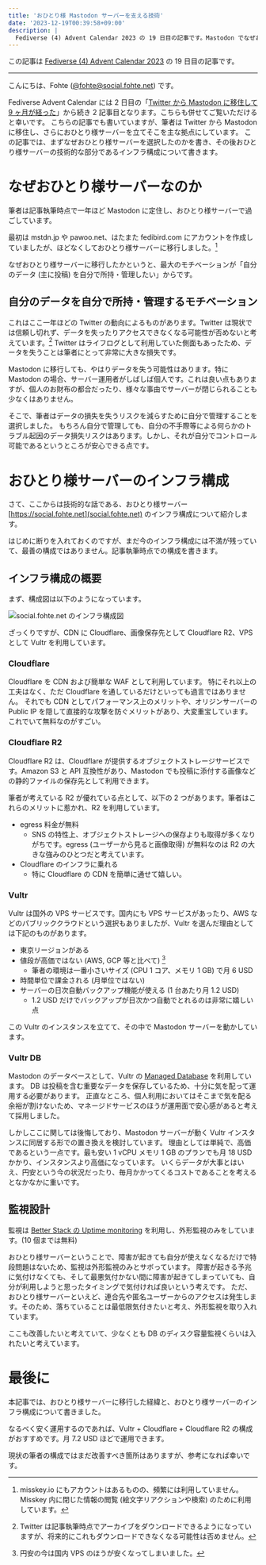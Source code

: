 ```yaml
---
title: 'おひとり様 Mastodon サーバーを支える技術'
date: '2023-12-19T00:39:58+09:00'
description: |
  Fediverse (4) Advent Calendar 2023 の 19 日目の記事です。Mastodon でなぜおひとり様サーバーを選択したのか、おひとり様サーバーのインフラ構成について書きます。
---
```


この記事は [Fediverse (4) Advent Calendar 2023](https://adventar.org/calendars/8812) の 19 日目の記事です。

---

こんにちは、Fohte ([@fohte@social.fohte.net](https://social.fohte.net/@fohte)) です。

Fediverse Advent Calendar には 2 日目の「[Twitter から Mastodon に移住して 9 ヶ月が経った](/blog/posts/2023-12-02-twitter-to-mastodon)」から続き 2 記事目となります。こちらも併せてご覧いただけると幸いです。
こちらの記事でも書いていますが、筆者は Twitter から Mastodon に移住し、さらにおひとり様サーバーを立てそこを主な拠点にしています。
この記事では、まずなぜおひとり様サーバーを選択したのかを書き、その後おひとり様サーバーの技術的な部分であるインフラ構成について書きます。

# なぜおひとり様サーバーなのか

筆者は記事執筆時点で一年ほど Mastodon に定住し、おひとり様サーバーで過ごしています。

最初は mstdn.jp や pawoo.net、はたまた fedibird.com にアカウントを作成していましたが、ほどなくしておひとり様サーバーに移行しました。[^misskey]

[^misskey]: misskey.io にもアカウントはあるものの、頻繁には利用していません。Misskey 内に閉じた情報の閲覧 (絵文字リアクションや検索) のために利用しています。

なぜおひとり様サーバーに移行したかというと、最大のモチベーションが「自分のデータ (主に投稿) を自分で所持・管理したい」からです。

## 自分のデータを自分で所持・管理するモチベーション

これはここ一年ほどの Twitter の動向によるものがあります。Twitter は現状では信頼し切れず、データを失ったりアクセスできなくなる可能性が否めないと考えています。[^twitter-archive]
Twitter はライフログとして利用していた側面もあったため、データを失うことは筆者にとって非常に大きな損失です。

[^twitter-archive]: Twitter は記事執筆時点でアーカイブをダウンロードできるようになっていますが、将来的にこれもダウンロードできなくなる可能性は否めません。

Mastodon に移行しても、やはりデータを失う可能性はあります。特に Mastodon の場合、サーバー運用者がしばしば個人です。これは良い点もありますが、個人のお財布の都合だったり、様々な事由でサーバーが閉じられることも少なくはありません。

そこで、筆者はデータの損失を失うリスクを減らすために自分で管理することを選択しました。
もちろん自分で管理しても、自分の不手際等による何らかのトラブル起因のデータ損失リスクはあります。しかし、それが自分でコントロール可能であるというところが安心できる点です。

# おひとり様サーバーのインフラ構成

さて、ここからは技術的な話である、おひとり様サーバー [https://social.fohte.net](social.fohte.net) のインフラ構成について紹介します。

はじめに断りを入れておくのですが、まだ今のインフラ構成には不満が残っていて、最善の構成ではありません。記事執筆時点での構成を書きます。

## インフラ構成の概要

まず、構成図は以下のようになっています。

![social.fohte.net のインフラ構成図](https://assets.fohte.net/images/41FBvWJveV3h7GAeC57IVO4A37s.png?w=1192&h=542)

ざっくりですが、CDN に Cloudflare、画像保存先として Cloudflare R2、VPS として Vultr を利用しています。

### Cloudflare

Cloudflare を CDN および簡単な WAF として利用しています。
特にそれ以上の工夫はなく、ただ Cloudflare を通しているだけといっても過言ではありません。
それでも CDN としてパフォーマンス上のメリットや、オリジンサーバーの Public IP を隠して直接的な攻撃を防ぐメリットがあり、大変重宝しています。
これでいて無料なのがすごい。

### Cloudflare R2

Cloudflare R2 は、Cloudflare が提供するオブジェクトストレージサービスです。Amazon S3 と API 互換性があり、Mastodon でも投稿に添付する画像などの静的ファイルの保存先として利用できます。

筆者が考えている R2 が優れている点として、以下の 2 つがあります。筆者はこれらのメリットに惹かれ、R2 を利用しています。

- egress 料金が無料
  - SNS の特性上、オブジェクトストレージへの保存よりも取得が多くなりがちです。egress (ユーザーから見ると画像取得) が無料なのは R2 の大きな強みのひとつだと考えています。
- Cloudflare のインフラに乗れる
  - 特に Cloudflare の CDN を簡単に通せて嬉しい。

### Vultr

Vultr は国外の VPS サービスです。国内にも VPS サービスがあったり、AWS などのパブリッククラウドという選択もありましたが、Vultr を選んだ理由としては下記のものがあります。

- 東京リージョンがある
- 値段が高価ではない (AWS, GCP 等と比べて) [^price]
  - 筆者の環境は一番小さいサイズ (CPU 1 コア、メモリ 1 GB) で月 6 USD
- 時間単位で課金される (月単位ではない)
- サーバーの日次自動バックアップ機能が使える (1 台あたり月 1.2 USD)
  - 1.2 USD だけでバックアップが日次かつ自動でとれるのは非常に嬉しい点

[^price]: 円安の今は国内 VPS のほうが安くなってしまいました。

この Vultr のインスタンスを立てて、その中で Mastodon サーバーを動かしています。

### Vultr DB

Mastodon のデータベースとして、Vultr の [Managed Database](https://www.vultr.com/products/managed-databases/) を利用しています。
DB は投稿を含む重要なデータを保存しているため、十分に気を配って運用する必要があります。
正直なところ、個人利用においてはそこまで気を配る余裕が割けないため、マネージドサービスのほうが運用面で安心感があると考えて採用しました。

しかしここに関しては後悔しており、Mastodon サーバーが動く Vultr インスタンスに同居する形での置き換えを検討しています。
理由としては単純で、高価であるという一点です。最も安い 1 vCPU メモリ 1 GB のプランでも月 18 USD かかり、インスタンスより高価になっています。
いくらデータが大事とはいえ、円安という今の状況だったり、毎月かかってくるコストであることを考えるとなかなかに重いです。

## 監視設計

監視は [Better Stack の Uptime monitoring](https://betterstack.com/uptime) を利用し、外形監視のみをしています。(10 個までは無料)

おひとり様サーバーということで、障害が起きても自分が使えなくなるだけで特段問題はないため、監視は外形監視のみとサボっています。
障害が起きる予兆に気付けなくても、そして最悪気付かない間に障害が起きてしまっていても、自分が利用しようと思ったタイミングで気付ければ良いという考えです。
ただ、おひとり様サーバーといえど、連合先や匿名ユーザーからのアクセスは発生します。そのため、落ちていることは最低限気付きたいと考え、外形監視を取り入れています。

ここも改善したいと考えていて、少なくとも DB のディスク容量監視くらいは入れたいと考えています。

# 最後に

本記事では、おひとり様サーバーに移行した経緯と、おひとり様サーバーのインフラ構成について書きました。

なるべく安く運用するのであれば、Vultr + Cloudflare + Cloudflare R2 の構成がおすすめです。月 7.2 USD ほどで運用できます。

現状の筆者の構成ではまだ改善すべき箇所はありますが、参考になれば幸いです。
